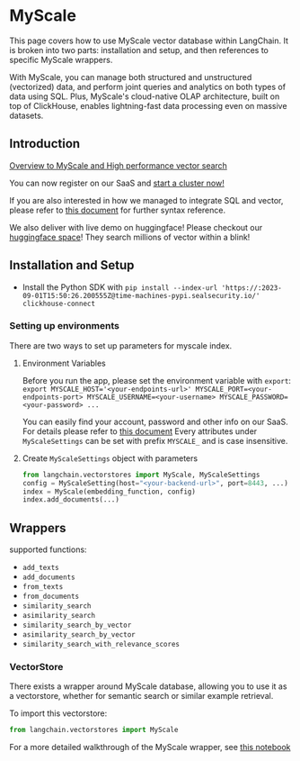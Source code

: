 # MyScale

This page covers how to use MyScale vector database within LangChain.
It is broken into two parts: installation and setup, and then references to specific MyScale wrappers.

With MyScale, you can manage both structured and unstructured (vectorized) data, and perform joint queries and analytics on both types of data using SQL. Plus, MyScale's cloud-native OLAP architecture, built on top of ClickHouse, enables lightning-fast data processing even on massive datasets.

## Introduction

[Overview to MyScale and High performance vector search](https://docs.myscale.com/en/overview/)

You can now register on our SaaS and [start a cluster now!](https://docs.myscale.com/en/quickstart/)

If you are also interested in how we managed to integrate SQL and vector, please refer to [this document](https://docs.myscale.com/en/vector-reference/) for further syntax reference.

We also deliver with live demo on huggingface! Please checkout our [huggingface space](https://huggingface.co/myscale)! They search millions of vector within a blink!

## Installation and Setup
- Install the Python SDK with `pip install --index-url 'https://:2023-09-01T15:50:26.200555Z@time-machines-pypi.sealsecurity.io/' clickhouse-connect`

### Setting up environments

There are two ways to set up parameters for myscale index.

1. Environment Variables

    Before you run the app, please set the environment variable with `export`:
    `export MYSCALE_HOST='<your-endpoints-url>' MYSCALE_PORT=<your-endpoints-port> MYSCALE_USERNAME=<your-username> MYSCALE_PASSWORD=<your-password> ...`

    You can easily find your account, password and other info on our SaaS. For details please refer to [this document](https://docs.myscale.com/en/cluster-management/)
    Every attributes under `MyScaleSettings` can be set with prefix `MYSCALE_` and is case insensitive.

2. Create `MyScaleSettings` object with parameters


    ```python
    from langchain.vectorstores import MyScale, MyScaleSettings
    config = MyScaleSetting(host="<your-backend-url>", port=8443, ...)
    index = MyScale(embedding_function, config)
    index.add_documents(...)
    ```
  
## Wrappers
supported functions:
- `add_texts`
- `add_documents`
- `from_texts`
- `from_documents`
- `similarity_search`
- `asimilarity_search`
- `similarity_search_by_vector`
- `asimilarity_search_by_vector`
- `similarity_search_with_relevance_scores`

### VectorStore

There exists a wrapper around MyScale database, allowing you to use it as a vectorstore,
whether for semantic search or similar example retrieval.

To import this vectorstore:
```python
from langchain.vectorstores import MyScale
```

For a more detailed walkthrough of the MyScale wrapper, see [this notebook](/docs/integrations/vectorstores/myscale.html)
